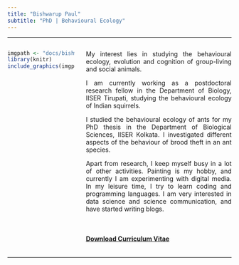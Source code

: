 ---
title: "Bishwarup Paul"
subtitle: "PhD | Behavioural Ecology"
---

<style>
body {
text-align: justify}
</style>

----

:::: {style="display: flex;"} 

::: {.column width="30%"}
```{r, echo=F, out.width="100%", fig.align='center'}
imgpath <- "docs/bishwarup_paul.jpg"
library(knitr)
include_graphics(imgpath)
```
:::

::: {.column width="5%"}
:::

::: {.column width="65%"}
My interest lies in studying the behavioural ecology, evolution and cognition of group-living and social animals.  

I am currently working as a postdoctoral research fellow in the Department of Biology, IISER Tirupati, studying the behavioural ecology of Indian squirrels.  

I studied the behavioural ecology of ants for my PhD thesis in the Department of Biological Sciences, IISER Kolkata. I investigated different aspects of the behaviour of brood theft in an ant species.  

Apart from research, I keep myself busy in a lot of other activities. Painting is my hobby, and currently I am experimenting with digital media. In my leisure time, I try to learn coding and programming languages. I am very interested in data science and science communication, and have started writing blogs.

<br>

#### <a href="docs/CV_BishwarupPaul.pdf" target="_blank">Download Curriculum Vitae</a>

:::

::::

----